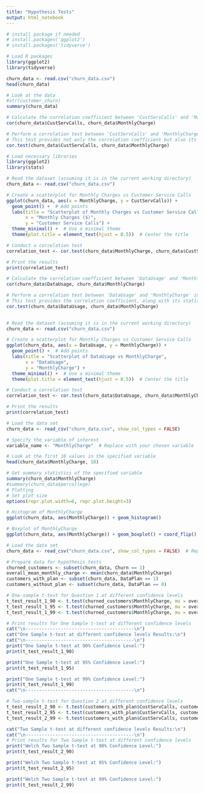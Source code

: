 ```yaml
---
title: "Hypothesis Tests"
output: html_notebook
---
```


```r
# install package if needed 
# install.packages('ggplot2')
# install.packages('tidyverse')
```

```r
# Load R packages
library(ggplot2)
library(tidyverse)

```

```r

churn_data <- read.csv("churn_data.csv")
head(churn_data)

```
```r
# Look at the data
#str(customer_churn)
summary(churn_data)

```
```r
# Calculate the correlation coefficient between 'CustServCalls' and 'MonthlyCharge' in the 'churn_data' dataset
cor(churn_data$CustServCalls, churn_data$MonthlyCharge) 

# Perform a correlation test between 'CustServCalls' and 'MonthlyCharge' in the 'churn_data' dataset.
# This test provides not only the correlation coefficient but also its statistical significance.
cor.test(churn_data$CustServCalls, churn_data$MonthlyCharge) 

```
```r
# Load necessary libraries
library(ggplot2)
library(stats)

# Read the dataset (assuming it is in the current working directory)
churn_data <- read.csv("churn_data.csv")

# Create a scatterplot for Monthly Charges vs Customer Service Calls
ggplot(churn_data, aes(x = MonthlyCharge, y = CustServCalls)) +
  geom_point() +  # Add points
  labs(title = "Scatterplot of Monthly Charges vs Customer Service Calls",
       x = "Monthly Charges ($)",
       y = "Customer Service Calls") +
  theme_minimal() +  # Use a minimal theme
  theme(plot.title = element_text(hjust = 0.5))  # Center the title

# Conduct a correlation test
correlation_test <- cor.test(churn_data$MonthlyCharge, churn_data$CustServCalls)

# Print the results
print(correlation_test)

```


```r
# Calculate the correlation coefficient between 'DataUsage' and 'MonthlyCharge' in the 'churn_data' dataset
cor(churn_data$DataUsage, churn_data$MonthlyCharge) 

# Perform a correlation test between 'DataUsage' and 'MonthlyCharge' in the 'churn_data' dataset.
# This test provides the correlation coefficient, along with its statistical significance, including p-value and confidence interval.
cor.test(churn_data$DataUsage, churn_data$MonthlyCharge) 
 
```
```r

# Read the dataset (assuming it is in the current working directory)
churn_data <- read.csv("churn_data.csv")

# Create a scatterplot for Monthly Charges vs Customer Service Calls
ggplot(churn_data, aes(x = DataUsage, y = MonthlyCharge)) +
  geom_point() +  # Add points
  labs(title = "Scatterplot of DataUsage vs MonthlyCharge",
       x = "DataUsage",
       y = "MonthlyCharge") +
  theme_minimal() +  # Use a minimal theme
  theme(plot.title = element_text(hjust = 0.5))  # Center the title

# Conduct a correlation test
correlation_test <- cor.test(churn_data$DataUsage, churn_data$MonthlyCharge)

# Print the results
print(correlation_test)
```

```r
# Load the data set
churn_data <- read_csv("churn_data.csv", show_col_types = FALSE)

# Specify the variable of interest
variable_name <- "MonthlyCharge"  # Replace with your chosen variable

# Look at the first 10 values in the specified variable
head(churn_data$MonthlyCharge, 10)

# Get summary statistics of the specified variable
summary(churn_data$MonthlyCharge)
#summary(churn_data$percollege)
# Plotting
# Set plot size
options(repr.plot.width=6, repr.plot.height=3)

# Histogram of MonthlyCharge
ggplot(churn_data, aes(MonthlyCharge)) + geom_histogram()

# Boxplot of MonthlyCharge
ggplot(churn_data, aes(MonthlyCharge)) + geom_boxplot() + coord_flip()

```
```r
# Load the data set
churn_data <- read_csv("churn_data.csv", show_col_types = FALSE)  # Replace with the correct file path

# Prepare data for hypothesis tests
churned_customers <- subset(churn_data, Churn == 1)
overall_mean_monthly_charge <- mean(churn_data$MonthlyCharge)
customers_with_plan <- subset(churn_data, DataPlan == 1)
customers_without_plan <- subset(churn_data, DataPlan == 0)

# One-sample t-test for Question 1 at different confidence levels
t_test_result_1_90 <- t.test(churned_customers$MonthlyCharge, mu = overall_mean_monthly_charge, conf.level = 0.90)
t_test_result_1_95 <- t.test(churned_customers$MonthlyCharge, mu = overall_mean_monthly_charge, conf.level = 0.95)
t_test_result_1_99 <- t.test(churned_customers$MonthlyCharge, mu = overall_mean_monthly_charge, conf.level = 0.99)

# Print results for One Sample t-test at different confidence levels
cat("\n----------------------------------------\n")
cat("One Sample t-test at different confidence levels Results:\n")
cat("\n----------------------------------------\n")
print("One Sample t-test at 90% Confidence Level:")
print(t_test_result_1_90)

print("One Sample t-test at 95% Confidence Level:")
print(t_test_result_1_95)

print("One Sample t-test at 99% Confidence Level:")
print(t_test_result_1_99)
cat("\n----------------------------------------\n")

# Two-sample t-test for Question 2 at different confidence levels
t_test_result_2_90 <- t.test(customers_with_plan$CustServCalls, customers_without_plan$CustServCalls, equal.var = FALSE, conf.level = 0.90)
t_test_result_2_95 <- t.test(customers_with_plan$CustServCalls, customers_without_plan$CustServCalls, equal.var = FALSE, conf.level = 0.95)
t_test_result_2_99 <- t.test(customers_with_plan$CustServCalls, customers_without_plan$CustServCalls, equal.var = FALSE, conf.level = 0.99)

cat("Two Sample t-test at different confidence levels Results:\n")
cat("\n----------------------------------------\n")
# Print results for Two Sample t-test at different confidence levels
print("Welch Two Sample t-test at 90% Confidence Level:")
print(t_test_result_2_90)

print("Welch Two Sample t-test at 95% Confidence Level:")
print(t_test_result_2_95)

print("Welch Two Sample t-test at 99% Confidence Level:")
print(t_test_result_2_99)

```


